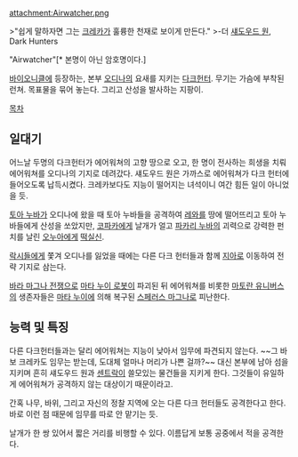 attachment:Airwatcher.png

>"쉽게 말하자면 그는 [[크레카]]가 훌륭한 천재로 보이게 만든다."
>-더 [[섀도우드 원]], Dark Hunters


"Airwatcher"[* 본명이 아닌 암호명이다.] 

[[바이오니클]]에 등장하는, 본부 [[오디나]]의 요새를 지키는 [[다크헌터(바이오니클)|다크헌터]]. 무기는 가슴에 부착된 런쳐. 목표물을 묶어 놓는다. 그리고 산성을 발사하는 지팡이.

[[목차]]
== 일대기 ==
어느날 두명의 다크헌터가 에어워쳐의 고향 땅으로 오고, 한 명이 전사하는 희생을 치뤄 에어워쳐를 오디나의 기지로 데려갔다. 섀도우드 원은 가까스로 에어워쳐가 다크 헌터에 들어오도록 납득시켰다. 크레카보다도 지능이 떨어지는 녀석이니 여간 힘든 일이 아니었을 듯.

[[토아 누바]]가 오디나에 왔을 때 토아 누바들을 공격하여 [[레와]]를 땅에 떨어뜨리고 토아 누바들에게 산성을 쏘았지만, [[코파카]]에게 날개가 얼고 [[파카리 누바]]의 괴력으로 강력한 펀치를 날린 [[오누아]]에게 [[떡실신]].

[[락시]]들에게 쫓겨 오디나를 잃었을 때에는 다른 다크 헌터들과 함께 [[지아]]로 이동하여 전략 기지로 삼는다.

[[바라 마그나 전쟁]]으로 [[마타 누이 로봇]]이 파괴된 뒤 에어워쳐를 비롯한 [[마토란 유니버스]]의 생존자들은 [[마타 누이]]에 의해 복구된 [[스페러스 마그나]]로 피난한다.

== 능력 및 특징 ==
다른 다크헌터들과는 달리 에어워쳐는 지능이 낮아서 임무에 파견되지 않는다. ~~그 바보 크레카도 임무는 받는데, 도대체 얼마나 머리가 나쁜 걸까?~~ 대신 본부에 남아 섬을 지키며 흔히 섀도우드 원과 [[센트락]]이 쓸모있는 물건들을 지키게 한다. 그것들이 유일하게 에어워쳐가 공격하지 않는 대상이기 때문이라고.

간혹 나무, 바위, 그리고 자신의 정찰 지역에 오는 다른 다크 헌터들도 공격한다고 한다. 바로 이런 점 때문에 임무를 따로 안 맡기는 듯.

날개가 한 쌍 있어서 짧은 거리를 비행할 수 있다. 이름답게 보통 공중에서 적을 공격한다.
